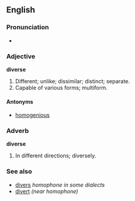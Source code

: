 ==English==
===Pronunciation===
*{{audio|en-us-diverse.ogg|Audio (US)}}

===Adjective===
'''diverse'''
# Different; unlike; dissimilar; distinct; separate.
# Capable of various forms; multiform.

====Antonyms====
*[[homogenious]]

===Adverb===
'''diverse'''
# In different directions; diversely.

===See also===
*[[divers]] ''homophone in some dialects''
*[[divert]] ''(near homophone)''